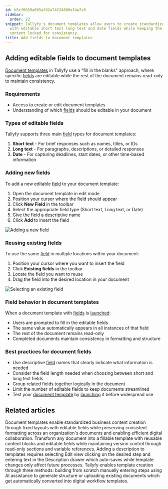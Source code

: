 ```yaml
---
id: b5cf0039a065a332a74f24806ef4a7c0
sidebar:
  order: 22
snippet: Tallyfy's document templates allow users to create standardized documents
  with editable short text long text and date fields while keeping the rest of the
  content locked for consistency.
title: Add fields to document templates
---
```


## Adding editable fields to document templates

[Document templates](/products/pro/documenting/documents/) in Tallyfy use a "fill in the blanks" approach, where specific [fields](/products/pro/tracking-and-tasks/tasks/what-are-form-fields-in-tallyfy/) are editable while the rest of the document remains read-only to maintain consistency.

### Requirements
- Access to create or edit document templates
- Understanding of which [fields](/products/pro/tracking-and-tasks/tasks/what-are-form-fields-in-tallyfy/) should be editable in your document

### Types of editable fields

Tallyfy supports three main [field](/products/pro/tracking-and-tasks/tasks/what-are-form-fields-in-tallyfy/) types for document templates:

1. **Short text** - For brief responses such as names, titles, or IDs
2. **Long text** - For paragraphs, descriptions, or detailed responses
3. **Date** - For capturing deadlines, start dates, or other time-based information

### Adding new fields

To add a new editable [field](/products/pro/tracking-and-tasks/tasks/what-are-form-fields-in-tallyfy/) to your document template:

1. Open the document template in edit mode
2. Position your cursor where the field should appear
3. Click **New Field** in the toolbar
4. Select the appropriate field type (Short text, Long text, or Date)
5. Give the field a descriptive name
6. Click **Add** to insert the field

![Adding a new field](https://screenshots.tallyfy.com/tallyfy%2Fpro%2Fdesktop-light-add-field-document.png)

### Reusing existing fields

To use the same [field](/products/pro/tracking-and-tasks/tasks/what-are-form-fields-in-tallyfy/) in multiple locations within your document:

1. Position your cursor where you want to insert the field
2. Click **Existing fields** in the toolbar
3. Locate the field you want to reuse
4. Drag the field into the desired location in your document

![Selecting an existing field](https://screenshots.tallyfy.com/tallyfy%2Fpro%2Fdesktop-light-select-existing-field-document.png)

### Field behavior in document templates

When a document template with [fields](/products/pro/tracking-and-tasks/tasks/what-are-form-fields-in-tallyfy/) is [launched](/products/pro/launching/):
- Users are prompted to fill in the editable fields
- The same value automatically appears in all instances of that field
- The rest of the document remains read-only
- Completed documents maintain consistency in formatting and structure

### Best practices for document fields

- Use descriptive [field](/products/pro/tracking-and-tasks/tasks/what-are-form-fields-in-tallyfy/) names that clearly indicate what information is needed
- Consider the field length needed when choosing between short and long text fields
- Group related fields together logically in the document
- Limit the number of editable fields to keep documents streamlined
- Test your [document template](/products/pro/documenting/documents/) by [launching](/products/pro/launching/) it before widespread use


## Related articles
<CardGrid>
<LinkTitleCard header="<b>Documenting > Documents</b>" href="/products/pro/documenting/documents/" > Document templates enable standardized business content creation through fixed layouts with editable fields while preserving consistent formatting across an organization's documents and enabling efficient digital collaboration. </LinkTitleCard>
<LinkTitleCard header="<b>Features > Fill in the blanks</b>" href="/products/pro/tutorials/features/fill-in-the-blanks/" > Transform any document into a fillable template with reusable content blocks and editable fields while maintaining version control through read-only sections and variable references. </LinkTitleCard>
<LinkTitleCard header="<b>Edit Templates > Add a description to a template</b>" href="/products/pro/documenting/templates/edit-templates/add-description/" > Adding a description to templates requires selecting Edit view clicking on the desired step and entering text in the Description drawer which auto-saves while template changes only affect future processes. </LinkTitleCard>
<LinkTitleCard header="<b>Templates > Create a template</b>" href="/products/pro/documenting/templates/create-template/" > Tallyfy enables template creation through three methods: building from scratch manually entering steps using AI assistance to generate structure or uploading existing documents which get automatically converted into digital workflow templates. </LinkTitleCard>
</CardGrid>